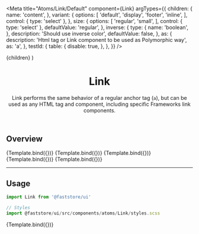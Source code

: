 

<Meta
  title="Atoms/Link/Default"
  component={Link}
  argTypes={{
    children: {
      name: 'content',
    },
    variant: {
      options: [
        'default',
        'display',
        'footer',
        'inline',
      ],
      control: { type: 'select' },
    },
    size: {
      options: [
        'regular',
        'small',
      ],
      control: { type: 'select' },
      defaultValue: 'regular',
    },
    inverse: {
      type: {
        name: 'boolean',
      },
      description: 'Should use inverse color',
      defaultValue: false,
    },
    as: {
      description: 'Html tag or Link component to be used as Polymorphic way',
      as: 'a',
    },
    testId: {
      table: {
        disable: true,
      },
    },
  }}
/>

  <Link {...args}>{children}</Link>
)

<header>

# Link

Link performs the same behavior of a regular anchor tag (`a`), but can be used as any HTML tag and component, including specific Frameworks link components.

</header>

## Overview

<Canvas>
  <Story
    name="overview-default"
    args={{
      children: 'Default',
      variant: 'neutral',
    }}
  >
    {Template.bind({})}
  </Story>
  <Story
    name="overview-display"
    args={{
      children: 'Display',
      variant: 'display',
    }}
  >
    {Template.bind({})}
  </Story>
  <Story
    name="overview-inline"
    args={{
      children: 'Inline',
      variant: 'inline',
    }}
  >
    {Template.bind({})}
  </Story>
  <Story
    name="overview-small"
    args={{
      children: 'Small',
      variant: 'display',
      size: "small",
    }}
  >
    {Template.bind({})}
  </Story>
  <Story
    name="overview-inverse"
    args={{
      children: 'Inverse',
      inverse: true,
    }}
  >
    {Template.bind({})}
  </Story>
</Canvas>

---

## Usage

```jsx
import Link from '@faststore/ui'

// Styles
import @faststore/ui/src/components/atoms/Link/styles.scss
```

<Canvas>
  <Story
    name="default"
    args={{
      children: 'Link',
      variant: 'default',
    }}
  >
    {Template.bind({})}
  </Story>
</Canvas>

<ArgsTable story="default" />